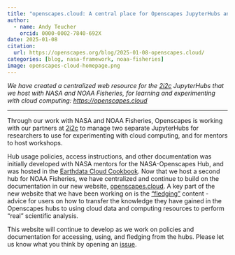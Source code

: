 ```yaml
---
title: "openscapes.cloud: A central place for Openscapes JupyterHubs and documentation"
author:
  - name: Andy Teucher
    orcid: 0000-0002-7840-692X
date: 2025-01-08
citation: 
  url: https://openscapes.org/blog/2025-01-08-openscapes.cloud/
categories: [blog, nasa-framework, noaa-fisheries]
image: openscapes-cloud-homepage.png
---
```


*We have created a centralized web resource for the [2i2c](https://2i2c.org) JupyterHubs that we host with NASA and NOAA Fisheries, for learning and experimenting with cloud computing: <https://openscapes.cloud>*

----------------------------------

Through our work with NASA and NOAA Fisheries, Openscapes is working with our partners at [2i2c](https://2i2c.org) to manage two separate JupyterHubs for researchers to use for experimenting with cloud computing, and for mentors to host workshops.

Hub usage policies, access instructions, and other documentation was initially developed with NASA mentors for the NASA-Openscapes Hub, and was hosted in the [Earthdata Cloud Cookbook](https://nasa-openscapes.github.io/earthdata-cloud-cookbook/). 
Now that we host a second hub for NOAA Fisheries, we have centralized and continue to build on the documentation in our new website, [openscapes.cloud](https://openscapes.cloud).
A key part of the new website that we have been working on is the ["fledging"](https://openscapes.cloud/fledging.html) content - advice for users on how to transfer the knowledge they have gained in the Openscapes hubs to using cloud data and computing resources to perform "real" scientific analysis.

This website will continue to develop as we work on policies and documentation for accessing, using, and fledging from the hubs. Please let us know what you think by opening an [issue](https://github.com/Openscapes/openscapes.cloud/issues).

